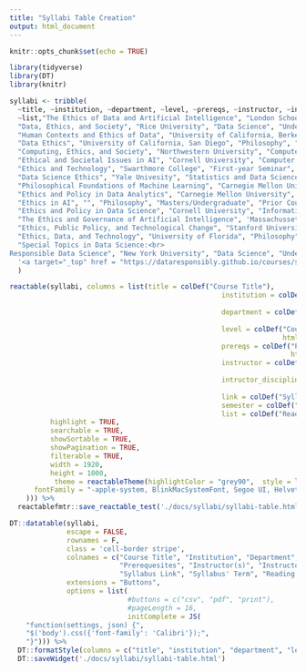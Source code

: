 ```yaml
---
title: "Syllabi Table Creation"
output: html_document
---
```


```r
knitr::opts_chunk$set(echo = TRUE)

library(tidyverse)
library(DT)
library(knitr)
```

```r
syllabi <- tribble(
  ~title, ~institution, ~department, ~level, ~prereqs, ~instructor, ~intructor_discipline,  ~`link`, ~semester,
  ~list,"The Ethics of Data and Artificial Intelligence", "London School of Economics","Philosophy, Logic, and Scientific Method", "Undergraduate", "None", "Kate Vredenburgh, Ali Boyle, Alex Voorhoeve, Paoloa Romero", "Philosophy, Logic, and Scientific Method", '<a target="_top" href = "https://www.lse.ac.uk/ss-asset-library/course-outlines/2023/ME102-Course-Outline-2023.pdf" target = "_blank">Syllabus Link</a>', "Summer 2023", "Yes",
  "Data, Ethics, and Society", "Rice University", "Data Science", "Undergraduate", "None", "Elizabeth Petrick", "History", '<a target="_top" href = "https://www.google.com/url?sa=t&rct=j&q=&esrc=s&source=web&cd=&ved=2ahUKEwjBqtWbooD_AhUhIzQIHXWLD_c4ChAWegQIBhAB&url=https%3A%2F%2Festher.rice.edu%2Fselfserve%2F!bwzkpsyl.v_viewDoc%3Fterm%3D202120%26crn%3D23021%26type%3DSYLLABUS&usg=AOvVaw1zimMugXOdwaI0SYtmBHVE" target = "_blank">Syllabus PDF\n(automatically downloads)</a>', "Spring 2021", "Yes",
  "Human Contexts and Ethics of Data", "University of California, Berkeley", "Data Science (Cross-listed in History and STS)", "Undergraduate", "None", 'Margo Boenig-Lipstin,<br> Ari Edmundson', 'Margo Boenig-Lipstin: History<br>Ari Edmundson: Data Science', '<a target="_top" href = "https://docs.google.com/document/d/1aRSkK0FmyaWCIsFq4MCbTrP2yGmP_rTPQ9MJLzdwWnc/edit" target = "_blank">Syllabus Link</a>', "Spring 2020", "Yes",
  "Data Ethics", "University of California, San Diego", "Philosophy", "Undergraduate", "None", "David Danks", "Philosophy and Data Science", '<a target="_top" href = "https://philosophy.ucsd.edu/courses/course-syllabus/wi23/PHIL174.pdf" target = "_blank">Syllabus Link</a>', "Winter 2023", "Yes",
  "Computing, Ethics, and Society", "Northwestern University", "Computer Science", "Undergraduate", "None", "Sarah Van Wart", "Computer Science and Engineering", '<a target="_top" href = "https://nu-tech-ethics.github.io/winter2021/syllabus/" target = "_blank">Syllabus Link</a>', "Winter 2021", "Yes",
  "Ethical and Societal Issues in AI", "Cornell University", "Computer Science", "Undergraduate", "None", "Joseph Halpern,<br>Bart Selman", "Computer Science", '<a target="_top" href = "https://www.cs.cornell.edu/courses/cs4732/2017sp/" target = "_blank">Syllabus Link</a>', "Spring 2017", "Yes",
  "Ethics and Technology", "Swarthmore College", "First-year Seminar", "Undergraduate", "None", 'Ameet Soni,<br>Krista Karbowski Thomason','Ameet Soni: Computer Science<br> Krista Karbowski Thomason: Philosophy', '<a target="_top" href = "https://works.swarthmore.edu/cgi/viewcontent.cgi?article=1027&context=dev-dhgrants" target = "_blank">Syllabus Link</a>', "Spring 2019", "Yes",
  "Data Science Ethics", "Yale Univesity", "Statistics and Data Science", "Undergraduate", "Statistics and/or Data Analytics is Required,<br>Prior Coursework in AI/ML/Algorithms and Ethics/Philosophy is Useful", "Elisa Celis", "Statistics and Data Science", '<a target="_top" href = "https://datascienceethics.wordpress.com/the-course/syllabus/" target = "_blank">Syllabus Link</a>', "Spring 2019", "No",
  "Philosophical Foundations of Machine Learning", "Carnegie Mellon University", "Machine Learning", "Graduate/Undergraduate", "None", "Zachary Lipton", "Machine Learning and Operations Research", '<a target="_top" href = "https://github.com/acmi-lab/cmu-10721-philosophy-machine-intelligence" target = "_blank">Syllabus Link</a>', "Spring 2023", "Yes",
  "Ethics and Policy in Data Analytics", "Carnegie Mellon University", "Information Systems and Public Policy", "Graduate", "Familiarity with Data Analytics Pipeline is Recommended", "David Danks, Sina Fazelpour", 'David Danks: Data Science and Philosophy<br>Sina Fazelpour: Computer Science and Philosophy', '<a target="_top" href = "https://www.heinz.cmu.edu/current-students/courses/94-836/2238/" target = "_blank">Syllabus Link</a>', "Spring 2021", "Yes",
  "Ethics in AI", "", "Philosophy", "Masters/Undergraduate", "Prior Coursework in Moral/Political Philosophy and Logic/Statistics is Useful", "Liam Kofi Bright", "Philosophy", '<a target="_top" href = "https://philpeople.org/public_cache/file?content_type=application%2Fpdf&key=z1d1wj8yk9ztczwt4d9wspqbl6qb" target = "_blank">Syllabus Link</a>', "Spring 2023", "Yes",
  "Ethics and Policy in Data Science", "Cornell University", "Information Sciences", "Masters/Undergraduate", "None", "Solon Barocas", "Information Science (and Principle Researcher at Microsoft)", '<a target="_top" href = "https://docs.google.com/document/d/1GV97qqvjQNvyM2I01vuRaAwHe9pQAZ9pbP7KkKveg1o/edit" target = "_blank">Syllabus Link</a>', "Fall 2017", "Yes",
  "The Ethics and Governance of Artificial Intelligence", 'Massachussetts Institute of Technology,<br>Harvard University', "Cross-Disciplinary", "Graduate", "None", 'Joi Ito<br>Jonathan Zittrain', 'Joi Ito: Practice in Media Arts and Science<br>Jonathon Zittrain: International Law, Computer Science, and Public Policy', '<a target="_top" href = "https://dam-prod.media.mit.edu/x/2018/02/07/Ethics%20and%20Governance%20of%20AI%20S18%20.pdf" target = "_blank">Syllabus PDF\n(automatically downloads)</a>', "Spring 2018", "Yes",
  "Ethics, Public Policy, and Technological Change", "Stanford University", "Computer Science", "Undergraduate", "None", "Rob Reich, Mehran Sahami, Jeremy Weinstein", 'Rob Reich: Political Science<br>Mehran Sahami:Computer Science<br>Jeremy Weinstein: Computer Science', '<a target="_top" href = "https://web.stanford.edu/class/cs182/" target = "_blank">Syllabus Link</a>', "Winter 2023","Yes",
  "Ethics, Data, and Technology", "University of Florida", "Philosophy", "Undergraduate", "None", "David Gray Grant", "Philosophy", '<a target="_top" href = "https://phil.ufl.edu/wp-content/uploads/sites/145/2022/01/PHI3681-Grant-Syllabus-2021-28-12.pdf" target = "_blank">Syllabus Link</a>', "Spring 2022", "Yes",
  "Special Topics in Data Science:<br>
Responsible Data Science", "New York University", "Data Science", "Undergraduate", "Introduction to Data Science or <br> Introduction to Computer Science", "Julia Stoyanovich", "Data Science, Computer Science, and Engineering", 
  '<a target="_top" href = "https://dataresponsibly.github.io/courses/spring19/" target = "_blank">Syllabus Link</a>', "Spring 2019", "Yes"
  )
```

```r
reactable(syllabi, columns = list(title = colDef("Course Title"),
                                                    institution = colDef("Institution",
                                                                         html = TRUE), 
                                                    department = colDef("Department",
                                                                        html = TRUE), 
                                                    level = colDef("Course Level",
                                                                   html = TRUE),
                                                    prereqs = colDef("Prerequesites",
                                                                     html = TRUE),
                                                    instructor = colDef("Instructor(s)",
                                                                        html = TRUE),
                                                    intructor_discipline = colDef("Instructor's Discpline",
                                                                                  html = TRUE),
                                                    link = colDef("Syllabus Link", html = TRUE),
                                                    semester = colDef("Syllabus' Term"), 
                                                    list = colDef("Reading List Included?")), 
          highlight = TRUE,
          searchable = TRUE,
          showSortable = TRUE,
          showPagination = TRUE,
          filterable = TRUE,
          width = 1920,
          height = 1000,
           theme = reactableTheme(highlightColor = "grey90",  style = list(
      fontFamily = "-apple-system, BlinkMacSystemFont, Segoe UI, Helvetica, Arial, sans-serif"
    ))) %>%
  reactablefmtr::save_reactable_test('./docs/syllabi/syllabi-table.html')
```


```r
DT::datatable(syllabi, 
              escape = FALSE,
              rownames = F,
              class = 'cell-border stripe',
              colnames = c("Course Title", "Institution", "Department", "Course Level",
                           "Prerequesites", "Instructor(s)", "Instructor's Discpline", 
                           "Syllabus Link", "Syllabus' Term", "Reading List Included?"),
              extensions = "Buttons",
              options = list(
                             #buttons = c("csv", "pdf", "print"),
                             #pageLength = 16,
                             initComplete = JS(
    "function(settings, json) {",
    "$('body').css({'font-family': 'Calibri'});",
    "}"))) %>%
  DT::formatStyle(columns = c("title", "institution", "department", "level", "prereqs", "instructor", "intructor_discipline", "link", "semester", "list"), backgroundColor = "grey") %>%
  DT::saveWidget('./docs/syllabi/syllabi-table.html')
```

